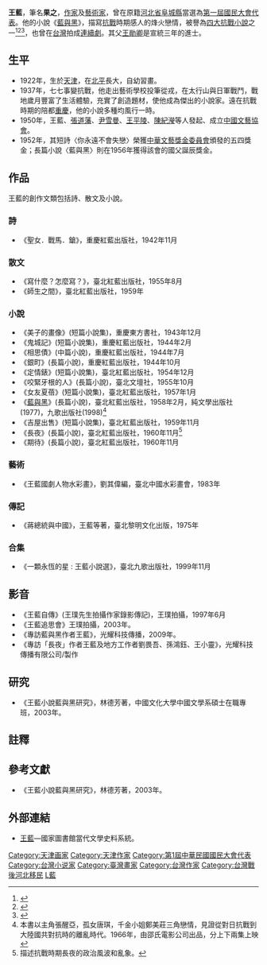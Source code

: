 {{不是|王蘭}}
{{年譜}}
'''王藍'''{{BD|1922年|9月3日|2003年|10月9日|catIdx=W}}，筆名'''果之'''，[[作家|作家]]及[[藝術家|藝術家]]，曾在原籍[[河北省|河北省]][[阜城縣|阜城縣]]當選為[[第一屆國民大會代表|第一屆國民大會代表]]。他的小說《[[藍與黑|藍與黑]]》，描寫[[抗戰|抗戰]]時期感人的烽火戀情，被譽為[[四大抗戰小說|四大抗戰小說]]之一<ref name=Lin>{{cite | url = | title = 筆的兩端 | author =[[林海音|林海音]] |journal = [[聯合報|聯合報]]  | date = 1983-07-01| archiveurl =  | archivedate =  | deadurl = no }}</ref><ref name=Jian>{{cite | url = https://nrch.culture.tw/twpedia.aspx?id=4592 | title = 藍與黑 | author = 簡弘毅 | website = 台灣大百科 | publisher = [[中華民國文化建設委員會|中華民國文化建設委員會]] | date = 2009-12-09 | archiveurl = https://web.archive.org/web/20210929144323/https://nrch.culture.tw/twpedia.aspx?id=4592 | archivedate = 2021-09-29 | deadurl = no | accessdate = 2021-09-29 }}</ref><ref name=Xu>{{cite | url = https://www-ws.gov.taipei/001/Upload/430/relfile/41653/7561488/035d8af7-3ed6-4063-b429-68a864dfc3ea.pdf | title = 續修臺北市志．卷八．文化志 | page = 214、219 | author = 許俊雅 | isbn = 978-986-05-1819-1 | publisher = 臺北市立文獻館 | date = 2017 | archiveurl = https://web.archive.org/web/20210929143653/https://www-ws.gov.taipei/001/Upload/430/relfile/41653/7561488/035d8af7-3ed6-4063-b429-68a864dfc3ea.pdf | archivedate = 2021-09-29 | deadurl = no | accessdate = 2021-09-29 }}</ref>，也曾在[[台灣|台灣]]拍成[[連續劇|連續劇]]。其父[[王勛卿|王勛卿]]是宣統三年的進士。

== 生平==
*1922年，生於[[天津|天津]]，在[[北平|北平]]長大，自幼習畫。
*1937年，七七事變抗戰，他走出藝術學校投筆從戎，在太行山與日軍戰鬥，戰地歲月豐富了生活體驗，充實了創造題材，使他成為傑出的小說家。遠在抗戰時期的陪都[[重慶|重慶]]，他的小說多種均風行一時。
*1950年，王藍、[[張道藩|張道藩]]、[[尹雪曼|尹雪曼]]、[[王平陵|王平陵]]、[[陳紀瀅|陳紀瀅]]等人發起、成立[[中國文藝協會|中國文藝協會]]。
*1952年，其短詩〈你永遠不會失戀〉榮獲[[中華文藝獎金委員會|中華文藝獎金委員會]]頒發的五四獎金；長篇小說〈藍與黑〉則在1956年獲得該會的國父誕辰獎金。

==作品==
王藍的創作文類包括詩、散文及小說。
===詩===
*《聖女．戰馬．鎗》，重慶紅藍出版社，1942年11月 
===散文===
*《寫什麼？怎麼寫？》，臺北紅藍出版社，1955年8月 
*《師生之間》，臺北紅藍出版社，1959年 
===小說===
*《美子的畫像》(短篇小說集)，重慶東方書社，1943年12月  
*《鬼城記》(短篇小說集)，重慶紅藍出版社，1944年2月  
*《相思債》(中篇小說)，重慶紅藍出版社，1944年7月 
*《銀町》(長篇小說)，重慶紅藍出版社，1944年10月  
*《定情錶》(短篇小說集)，臺北紅藍出版社，1954年12月 
*《咬緊牙根的人》(長篇小說)，臺北文壇社，1955年10月 
*《女友夏蓓》(短篇小說集)，臺北紅藍出版社，1957年1月  
*《[[藍與黑|藍與黑]]》(長篇小說)，臺北紅藍出版社，1958年2月，純文學出版社(1977)，九歌出版社(1998)<ref>本書以主角張醒亞，孤女唐琪，千金小姐鄭美莊三角戀情，見證從對日抗戰到大陸國共對抗時的離亂時代。1966年，由邵氏電影公司出品，分上下兩集上映</ref> 
*《吉屋出售》(短篇小說集)，臺北紅藍出版社，1959年11月  
*《長夜》(長篇小說)，臺北紅藍出版社，1960年11月<ref>描述抗戰時期長夜的政治風波和亂象。</ref>
*《期待》(長篇小說)，臺北紅藍出版社，1960年11月  
===藝術===
*《王藍國劇人物水彩畫》，劉其偉編，臺北中國水彩畫會，1983年
===傳記===
*《蔣總統與中國》，王藍等著，臺北黎明文化出版，1975年
===合集===
*《一顆永恆的星 : 王藍小說選》，臺北九歌出版社，1999年11月 

==影音==
*《王藍自傳》(王璞先生拍攝作家錄影傳記)，王璞拍攝，1997年6月  
*《王藍追思會》王璞拍攝，2003年。
*《專訪藍與黑作者王藍》，光耀科技傳播，2009年。
*《專訪「長夜」作者王藍及地方工作者劉畏吾、孫鴻鈺、王小靈》，光耀科技傳播有限公司/製作
==研究==
*《王藍小說藍與黑研究》，林德芳著，中國文化大學中國文學系碩士在職專班，2003年。
== 註釋==
{{reflist}}
==參考文獻==
*《王藍小說藍與黑研究》，林德芳著，2003年。
== 外部連結==
*[http://lit.ncl.edu.tw/hypage.cgi?hyqstr=aijgloogkhdinohqogginngmmtjkpliiqiikpoewqjimphjjpjipovjjpljkluipqgiolmilqkiloviqpkfumhenpnfulminpuiiptimmtewpoiwptimlvitppjllvitppjllvjjqlivlvjlptjhlvjiqijqovfjmnfpmpflmhfimlfpmhfmmofhmofqluiwqljllmjkqpjkppilmtfhmkfhmkfkmjeunheumgfhmhenqjinpsiipnfumienojgqnkfumifomofqmkfimhfmmofimlfpmgfpmp 王藍]{{dead link|date=2018年1月 |bot=InternetArchiveBot |fix-attempted=yes }}—國家圖書館當代文學史料系統。

{{Authority control}}
{{DEFAULTSORT:W}}
[[Category:天津画家|Category:天津画家]]
[[Category:天津作家|Category:天津作家]]
[[Category:第1屆中華民國國民大會代表|Category:第1屆中華民國國民大會代表]]
[[Category:台灣小说家|Category:台灣小说家]]
[[Category:臺灣畫家|Category:臺灣畫家]]
[[Category:台灣作家|Category:台灣作家]]
[[Category:台灣戰後河北移民|Category:台灣戰後河北移民]]
[[Category:王姓|L藍]]